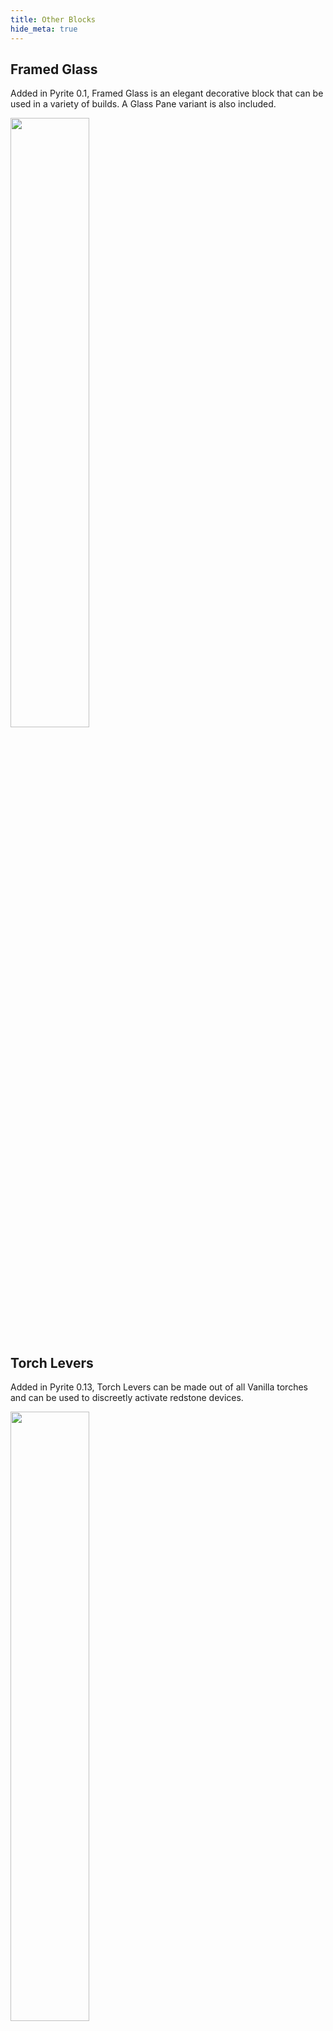 ```yaml
---
title: Other Blocks
hide_meta: true
---
```

## Framed Glass

Added in Pyrite 0.1, Framed Glass is an elegant decorative block that can be used in a variety of builds. A Glass Pane variant is also included.

<img src="https://github.com/cassiancc/Pyrite/assets/106419675/a53a4856-34c7-4f0d-b999-6113cf54cb1c" width='50%'/>

## Torch Levers

Added in Pyrite 0.13, Torch Levers can be made out of all Vanilla torches and can be used to discreetly activate redstone devices.

<img src="https://github.com/cassiancc/Pyrite/assets/106419675/f717bc89-cfe6-4823-8359-47e6d35c2fed" width='50%'/>

## Turf Sets

Added in Pyrite 0.11, Grass, Mycelium, Podzol, and Path blocks can be made into Turf, a six-sided block great for terraforming. Slabs, stairs, and carpets are also included.

<img src="https://github.com/cassiancc/Pyrite/assets/106419675/8de44d6b-13ff-4058-883c-8de05ada3356" width='50%'/>

## Wall Gates

Added in Pyrite 0.7, every Vanilla Wall block can now be made into a corresponding Wall Gate. Like Fence Gates, but for Walls!

<img src="https://github.com/cassiancc/Pyrite/assets/106419675/2f34b0a0-a150-4d63-ba37-3604d5917356" width='50%'/>

## Flowers

Added in Pyrite 0.11, a variety of flowers removed from the game were added to Pyrite, including various colours of roses, as well as buttercups, pink daisies and paenoias.

<img src="https://cdn.modrinth.com/data/qO4ozPoe/images/f3f3445088f11b5e973d4d928b3eb28adf16f520.png" width='50%'/>

## Switchable Glass

Switchable Glass is a new redstone block which becomes opaque when powered.

<img src="https://pyrite.cassian.cc/docs/switchable-glass.avif" width='50%'/>
